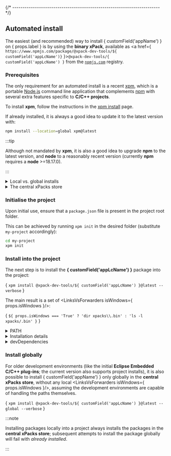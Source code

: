 


{/* ------------------------------------------------------------------------ */}

## Automated install

The easiest (and recommended) way to install { customField('appName') } on { props.label } is by using the **binary xPack**, available as
<a href={ `https://www.npmjs.com/package/@xpack-dev-tools/${ customField('appLcName')}` }><code>@xpack-dev-tools/{ customField('appLcName') }</code></a>
from the [`npmjs.com`](https://www.npmjs.com) registry.

### Prerequisites

The only requirement for an automated install is a recent
[xpm](https://xpack.github.io/xpm/), which is a portable
[Node.js](https://nodejs.org) command line application
that complements [npm](https://docs.npmjs.com)
with several extra features specific to
**C/C++ projects**.

To install **xpm**,
follow the instructions in the
[xpm install](https://xpack.github.io/xpm/install/) page.

If already installed, it is always a good idea to update it to the
latest version with:

```sh
npm install --location=global xpm@latest
```

:::tip

Although not mandated by **xpm**, it is also a good idea to upgrade
**npm** to the latest version, and
**node** to a reasonably recent version (currently **npm** requires
a **node** >=18.17.0).

:::

<details>
<summary>Local vs. global installs</summary>

To ensure reproducibility, it is essential for each project to be able to
use specific versions of each tool.

Similarly to **npm** being able to install specific versions of the
JavaScript tools into each project,
**xpm** was also designed to be able to install specific versions of the
required binary tools into each project.

Thus, similarly to the JavaScript tools installed by **npm** in
`node_modules/.bin`, **xpm** installs the binary tools in
`xpacks/.bin`.
</details>

<details>
<summary>The central xPacks store</summary>

Given that some binary tools (such as toolchains) can be very large
(hundreds of megabytes or more), it is impractical to maintain multiple
copies of these tools, one for each project.

Instead, **xpm** installs the binary packages into a platform-dependent folder
within the home directory, thereby conserving disk space when these tools are
used across multiple projects.

Then, in order to allow the projects to access the binary tools,
**xpm** adds <LinksVsForwarders isWindows={ props.isWindows }/>
into the projects pointing to the **central xPacks store**.

The outcome is functionally equivalent to installing the tools in each project,
but without the wasted disk space.

:::tip

It is possible to force a local install by passyng `--copy` to `xpm install`.

:::

However, if needed, it is also possible to install packages only globally,
without creating local <LinksVsForwarders isWindows={ props.isWindows }/>
(see below).
</details>

### Initialise the project

Upon initial use, ensure that a `package.json` file is present in the
project root folder.

This can be achieved by running `xpm init` in the desired folder
(substitute `my-project` accordingly):

```sh
cd my-project
xpm init
```

### Install into the project

The next step is to install the
**{ customField('appLcName') }** package into the project:

<CodeBlock language="sh"> {
`xpm install @xpack-dev-tools/${ customField('appLcName') }@latest --verbose`
} </CodeBlock>

The main result is a set of <LinksVsForwarders isWindows={ props.isWindows }/>:

<CodeBlock language="console"> {
`${ props.isWindows === 'True' ? 'dir xpacks\\.bin' : 'ls -l xpacks/.bin' }`
} </CodeBlock>

<details>
<summary>PATH</summary>

With all binary tools installed in `xpacks/.bin`, the project build
configurations need a single PATH adjustment:

```sh
export PATH=<...project-path...>/xpacks/.bin:$PATH
```

{ props.isWindows === 'True' ?
  <Admonition type="tip">
    <p>When not using the Git console, adjust the syntax for the
  corresponding shell.</p>
  </Admonition>
 : ''
}
</details>

<details>
<summary>Installation details</summary>

The above `xpm install` command will do the following:

* identify the platform specific archive for the latest available version
  of { customField('appName') }, download it in a cache and unpack
  it into a versioned folder
  in the **central xPacks store** (if not already there);
  check the output of the `xpm` command for the actual
  folder used on your platform;
* add <LinksVsForwarders isWindows={ props.isWindows }/>
  into the local `xpacks/.bin` folder, referring to the binaries in the central store;
* add <code>@xpack-dev-tools/{ customField('appLcName') }</code> to
  `package.json` as a
  development dependency; this associates a specific version of { customField('appName') } with
  the current project (details below).

:::tip

The install location can be configured using the
`XPACKS_STORE_FOLDER` environment variable; for more details please check the
[xpm folders](https://xpack.github.io/xpm/folders/) page.

:::

:::tip

**xpm** unpacks the archive content into a folder
named `.content`. On some platforms
this might be hidden for normal browsing, and seeing it requires
separate options (like `ls -A`) or, in file browsers, to enable
settings like **Show Hidden Files**.

:::
</details>

<details>
<summary>devDependencies</summary>

As mentioned before, **xpm** adds all locally installed binary packages
as development dependencies in the project `package.json` file.

The result looks like this:

<CodeBlock language="json"> {
`  "xpack": {
    "minimumXpmRequired": "0.19.1",
    "dependencies": {},
    "devDependencies": {
      "@xpack-dev-tools/${ customField('appLcName') }": {
        "specifier": "${ customField('upstreamVersion') }-${ customField('xpackSubversion') }.${ customField('npmSubversion') }",
        "local": "link",
        "platforms": "all"
      }
    },
    "properties": {},
    "actions": {},
    "buildConfigurations": {}
  }`
} </CodeBlock>

If the `package.json` is saved in the revision system, the project gets
a hard reference to the specific version of
**xPack { customField('appName') }**.

After cloning the project to a different location, the command `xpm install`
can be used to install all development dependencies.

This is particularly useful for CI/CD environments.
</details>

### Install globally

For older development environments (like the initial **Eclipse Embedded C/C++ plug-ins**; the current version also supports project installs),
it is also possible to install { customField('appName') } only globally in the **central
xPacks store**, without any local <LinksVsForwarders isWindows={ props.isWindows }/>,
assuming the development environments are capable of handling
the paths themselves.

<CodeBlock language="sh"> {
`xpm install @xpack-dev-tools/${ customField('appLcName') }@latest --global --verbose`
} </CodeBlock>

:::note

Installing packages locally into a project always installs the
packages in the **central xPacks store**; subsequent attempts to
install the package globally will fail with _already installed_.

:::
